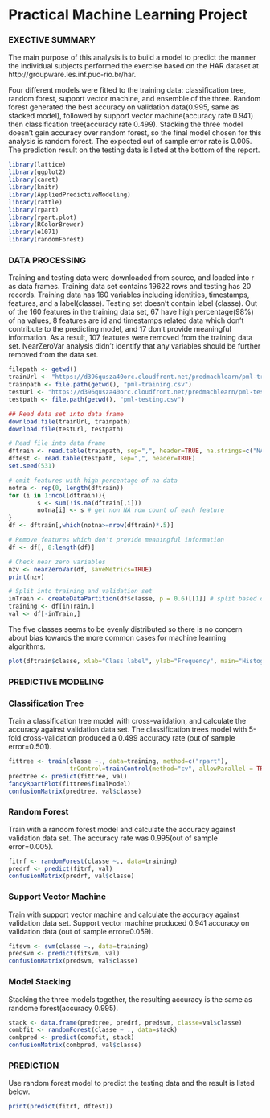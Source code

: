 Practical Machine Learning Project
=======================================  

### EXECTIVE SUMMARY
The main purpose of this analysis is to build a model to predict the manner the individual subjects performed the exercise based on the HAR dataset at http://groupware.les.inf.puc-rio.br/har.

Four different models were fitted to the training data: classification tree, random forest, support vector machine, and ensemble of the three. Random forest generated the best accuracy on validation data(0.995, same as stacked model), followed by support vector machine(accuracy rate 0.941) then classification tree(accuracy rate 0.499). Stacking the three model doesn't gain accuracy over random forest, so the final model chosen for this analysis is random forest. The expected out of sample error rate is 0.005. The prediction result on the testing data is listed at the bottom of the report.

```r
library(lattice)
library(ggplot2)
library(caret)
library(knitr)
library(AppliedPredictiveModeling)
library(rattle)
library(rpart)
library(rpart.plot)
library(RColorBrewer)
library(e1071)
library(randomForest)
```

### DATA PROCESSING
Training and testing data were downloaded from source, and loaded into r as data frames. Training data set contains 19622 rows and testing has 20 records. Training data has 160 variables including identities, timestamps, features, and a label(classe). Testing set doesn't contain label (classe). Out of the 160 features in the training data set, 67 have high percentage(98%) of na values, 8 features are id and timestamps related data which don't contribute to the predicting model, and 17 don't provide meaningful information. As a result, 107 features were removed from the training data set. NearZeroVar analysis didn't identify that any variables should be further removed from the data set.  
```r
filepath <- getwd()
trainUrl <- "https://d396qusza40orc.cloudfront.net/predmachlearn/pml-training.csv"
trainpath <- file.path(getwd(), "pml-training.csv")
testUrl <- "https://d396qusza40orc.cloudfront.net/predmachlearn/pml-testing.csv"
testpath <- file.path(getwd(), "pml-testing.csv")
```
```r
## Read data set into data frame
download.file(trainUrl, trainpath)
download.file(testUrl, testpath)
```
```r
# Read file into data frame
dftrain <- read.table(trainpath, sep=",", header=TRUE, na.strings=c("NA",""))
dftest <- read.table(testpath, sep=",", header=TRUE)
set.seed(531)
```

```r
# omit features with high percentage of na data
notna <- rep(0, length(dftrain))
for (i in 1:ncol(dftrain)){
        s <- sum(!is.na(dftrain[,i]))
        notna[i] <- s # get non NA row count of each feature
}
df <- dftrain[,which(notna>=nrow(dftrain)*.5)]

# Remove features which don't provide meaningful information
df <- df[, 8:length(df)]

# Check near zero variables
nzv <- nearZeroVar(df, saveMetrics=TRUE)
print(nzv)

# Split into training and validation set
inTrain <- createDataPartition(df$classe, p = 0.6)[[1]] # split based on classe
training <- df[inTrain,]
val <- df[-inTrain,]
```

The five classes seems to be evenly distributed so there is no concern about bias towards the more common cases for machine learning algorithms.  
```r
plot(dftrain$classe, xlab="Class label", ylab="Frequency", main="Histogram of Class", col="blue")
```

### PREDICTIVE MODELING
### Classification Tree
Train a classification tree model with cross-validation, and calculate the accuracy against validation data set. The classification trees model with 5-fold cross-validation produced a 0.499 accuracy rate (out of sample error=0.501).  
```r
fittree <- train(classe ~., data=training, method=c("rpart"), 
                 trControl=trainControl(method="cv", allowParallel = TRUE))
predtree <- predict(fittree, val)
fancyRpartPlot(fittree$finalModel)
confusionMatrix(predtree, val$classe)
```

### Random Forest
Train with a random forest model and calculate the accuracy against validation data set. The accuracy rate was 0.995(out of sample error=0.005).  
```r
fitrf <- randomForest(classe ~., data=training)
predrf <- predict(fitrf, val)
confusionMatrix(predrf, val$classe)
```

### Support Vector Machine
Train with support vector machine and calculate the accuracy against validation data set. Support vector machine produced 0.941 accuracy on validation data (out of sample error=0.059).  
```r
fitsvm <- svm(classe ~., data=training)
predsvm <- predict(fitsvm, val)
confusionMatrix(predsvm, val$classe)
```

### Model Stacking
Stacking the three models together, the resulting accuracy is the same as randome forest(accuracy 0.995).  
```r
stack <- data.frame(predtree, predrf, predsvm, classe=val$classe)
combfit <- randomForest(classe ~ ., data=stack)
combpred <- predict(combfit, stack)
confusionMatrix(combpred, val$classe)
```

### PREDICTION
Use random forest model to predict the testing data and the result is listed below.  
```r
print(predict(fitrf, dftest))
```
